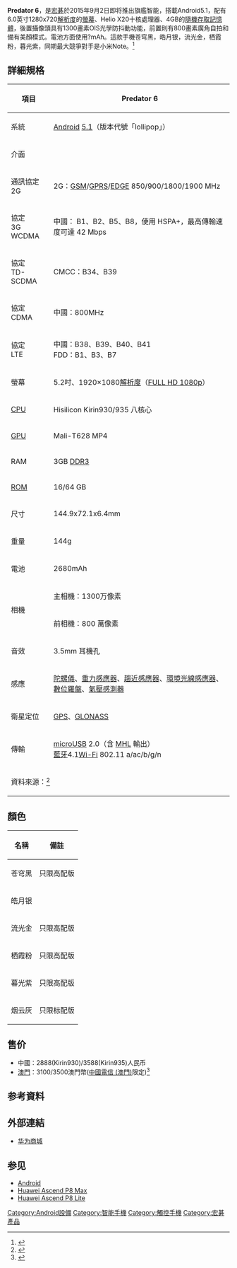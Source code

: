 {{Infobox Mobile
|image =
|imagesize =
|caption =
|manufacturer = 
|released = 2015年9月2日
|available = 2015年9月2日
|series =
|related =
|predecessor =
|successor =
|status =
|form =
|size = ?
|weight = 约?克
|networks = [[4G|4G]] [[LTE|LTE]]
|os = Android 5.1
|cpu = Helio X20 芯片
|gpu = 
|screen = 6.0" 1280x720
|exterior_screen =
|input =
|interior_memory =
|memory = 4[[GB|GB]]
|memory_card = 
|connectivity =
|battery = ? mAh
|camera  = 13MP
|2nd_camera = 8MP
|ringtone =
|music =
}}

'''Predator 6'''，是[[宏碁|宏碁]]於2015年9月2日即将推出旗艦智能，搭載Android5.1，配有6.0英寸1280x720[[解析度|解析度]]的[[螢幕|螢幕]]、Helio X20十核處理器、4GB的[[隨機存取記憶體|隨機存取記憶體]]，後置攝像頭具有1300畫素OIS光學防抖動功能，前置則有800畫素廣角自拍和備有美顏模式。電池方面使用?mAh。這款手機苍穹黑，皓月银，流光金，栖霞粉，暮光紫，同期最大競爭對手是小米Note。<ref>{{cite web|title=华为把新旗舰 P8、P8 Max 带回中国，同场加映 P8 青春版|url=http://cn.engadget.com/2015/04/22/huawei-p8-series-china/|accessdate=2015-09-02|archive-date=2015-08-20|archive-url=https://web.archive.org/web/20150820071834/http://cn.engadget.com/2015/04/22/huawei-p8-series-china/|dead-url=no}}</ref>

== 詳細規格 ==
{| class="wikitable" style="text-align:center;"
|-
! 項目!!
Predator 6
|-
| 系統 || [[Android|Android]] [[Android歷史版本|5.1]]（版本代號「lollipop」）
|-
| 介面 || 
|-
| 通訊協定<br>2G || 2G：[[GSM|GSM]]/[[GPRS|GPRS]]/[[EDGE|EDGE]] 850/900/1800/1900 MHz
|-
| 協定<br>3G WCDMA || 中國： B1、B2、B5、B8，使用 HSPA+，最高傳輸速度可達 42 Mbps
|-
| 協定<br>TD-SCDMA || CMCC：B34、B39
|-
| 協定<br>CDMA ||中國：800MHz
|-
| 協定<br>LTE|| 中國：B38、B39、B40、B41<br>FDD：B1、B3、B7
|-
| 螢幕 || 5.2吋、1920×1080[[解析度|解析度]]（[[1080p|FULL HD 1080p]]）
|-
| [[CPU|CPU]] || Hisilicon Kirin930/935 八核心
|-
| [[GPU|GPU]] || Mali-T628 MP4
|-
| RAM || 3GB [[DDR3|DDR3]]
|-
| [[ROM|ROM]] || 16/64 GB
|-
| 尺寸 || 144.9x72.1x6.4mm
|-
| 重量 || 144g
|-
| 電池 || 2680mAh
|-
|rowspan=2 | 相機 || 主相機：1300万像素
|-
| 前相機：800 萬像素
|-
| 音效 || 3.5mm 耳機孔
|-
| 感應 || [[陀螺儀|陀螺儀]]、[[重力感應器|重力感應器]]、[[趨近感應器|趨近感應器]]、[[照度感測器|環境光線感應器]]、[[數位羅盤|數位羅盤]]、[[氣壓感測器|氣壓感測器]]
|-
| 衛星定位 || [[GPS|GPS]]、[[GLONASS|GLONASS]]
|-
| 傳輸 || [[microUSB|microUSB]] 2.0（含 [[MHL|MHL]] 輸出）<br />[[藍牙|藍牙]]4.1[[Wi-Fi|Wi-Fi]] 802.11 a/ac/b/g/n
|-
|colspan=2|資料來源：<ref>{{cite web|title=华为 HUAWEI P8 双卡双待 移动/联通双4G标配版 16GB存储（皓月银）|url=http://www.vmall.com/product/1983.html|access-date=2015-09-02|archive-url=https://web.archive.org/web/20150901050631/http://www.vmall.com/product/1983.html|archive-date=2015-09-01|dead-url=yes}}</ref>
|}

==顏色==
{| class="wikitable + sortable"
|-
!名稱!!備註
|-
|苍穹黑</font>||只限高配版
|-
|皓月银</font>||
|-
|流光金</font>||只限高配版
|-
|栖霞粉</font>||只限高配版
|-
|暮光紫</font>||只限高配版
|-
|烟云灰</font>||只限标配版
|}

==售价==
* 中國：2888(Kirin930)/3588(Kirin935)人民币
* [[澳門|澳門]]：3100/3500澳門幣([[中國電信_(澳門)|中國電信 (澳門)]]限定)<ref>{{cite web |title=HUAWEI  華為P8 標配版 |url=http://www.chinatelecom.com.mo/huawei/p8/ |deadurl=yes |archiveurl=https://web.archive.org/web/20150923202842/http://www.chinatelecom.com.mo/huawei/p8/ |archivedate=2015-09-23 |accessdate=2015-09-02 }}</ref>

== 参考資料 ==
{{reflist}}

== 外部連結 ==
* [http://www.vmall.com/ 华为商城]{{Wayback|url=http://www.vmall.com/ |date=20150903015124 }}

== 参见 ==
* [[Android|Android]]
* [[Huawei_Ascend_P8_Max|Huawei Ascend P8 Max]]
* [[Huawei_Ascend_P8_Lite|Huawei Ascend P8 Lite]]

{{S-start}}
{{Succession box
|title  = Huawei Ascend P8
|years  = 2015年
|before = [[Huawei_Ascend_P7|Huawei Ascend P7]]
|after  = 
}}
{{S-end}}
[[Category:Android設備|Category:Android設備]]
[[Category:智能手機|Category:智能手機]]
[[Category:觸控手機|Category:觸控手機]]
[[Category:宏碁產品|Category:宏碁產品]]